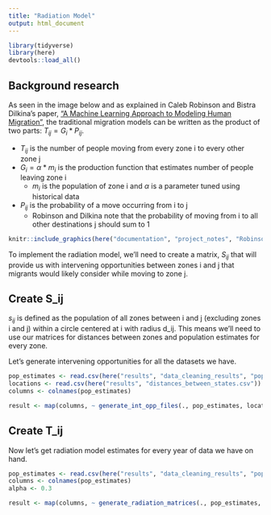 ```yaml
---
title: "Radiation Model"
output: html_document
---
```

```r
library(tidyverse)
library(here)
devtools::load_all()
```

## Background research
As seen in the image below and as explained in Caleb Robinson and Bistra Dilkina's paper, ["A Machine Learning Approach to Modeling Human Migration"](https://doi.org/10.1145/3209811.3209868), the traditional migration models can be written as the product of two parts: $T_{ij} = G_i * P_{ij}$. 

  * $T_{ij}$ is the number of people moving from every zone i to every other zone j
  * $G_i = \alpha * m_i$ is the production function that estimates number of people leaving zone i
    * $m_i$ is the population of zone i and $\alpha$ is a parameter tuned using historical data
  * $P_{ij}$ is the probability of a move occurring from i to j
    * Robinson and Dilkina note that the probability of moving from i to all other destinations j should sum to 1

```r
knitr::include_graphics(here("documentation", "project_notes", "Robinson_and_Dilkina_Table_1.PNG"))
```

To implement the radiation model, we'll need to create a matrix, $S_{ij}$ that will provide us with intervening opportunities between zones i and j that migrants would likely consider while moving to zone j.

## Create S_ij

$s_{ij}$ is defined as the population of all zones between i and j (excluding zones i and j) within a circle centered at i with radius d_ij. This means we'll need to use our matrices for distances between zones and population estimates for every zone.

Let's generate intervening opportunities for all the datasets we have.
```r
pop_estimates <- read.csv(here("results", "data_cleaning_results", "population_estimates.csv"))
locations <- read.csv(here("results", "distances_between_states.csv"))
columns <- colnames(pop_estimates)

result <- map(columns, ~ generate_int_opp_files(., pop_estimates, locations))
```


## Create T_ij

Now let's get radiation model estimates for every year of data we have on hand.
```r
pop_estimates <- read.csv(here("results", "data_cleaning_results", "population_estimates.csv"))
columns <- colnames(pop_estimates)
alpha <- 0.3

result <- map(columns, ~ generate_radiation_matrices(., pop_estimates, alpha))
```

